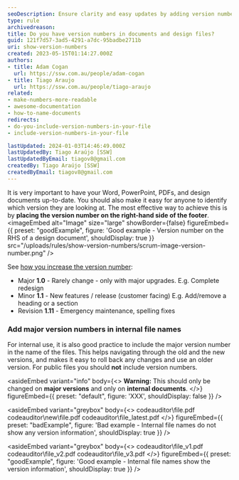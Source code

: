 ```yaml
---
seoDescription: Ensure clarity and easy updates by adding version numbers to your documents and design files.
type: rule
archivedreason:
title: Do you have version numbers in documents and design files?
guid: 121f7d57-3ad5-4291-a7dc-95badbe2711b
uri: show-version-numbers
created: 2023-05-15T01:14:27.000Z
authors:
- title: Adam Cogan
  url: https://ssw.com.au/people/adam-cogan
- title: Tiago Araujo
  url: https://ssw.com.au/people/tiago-araujo
related:
- make-numbers-more-readable
- awesome-documentation
- how-to-name-documents
redirects:
- do-you-include-version-numbers-in-your-file
- include-version-numbers-in-your-file

lastUpdated: 2024-01-03T14:46:49.000Z
lastUpdatedBy: Tiago Araújo [SSW]
lastUpdatedByEmail: tiagov8@gmail.com
createdBy: Tiago Araújo [SSW]
createdByEmail: tiagov8@gmail.com
---
```


It is very important to have your Word, PowerPoint, PDFs, and design documents up-to-date. You should also make it easy for anyone to identify which version they are looking at. The most effective way to achieve this is by **placing the version number on the right-hand side of the footer**.
<imageEmbed
  alt="Image"
  size="large"
  showBorder={false}
  figureEmbed={{
    preset: "goodExample",
    figure: 'Good example - Version number on the RHS of a design document',
    shouldDisplay: true
  }}
  src="/uploads/rules/show-version-numbers/scrum-image-version-number.png"
/>

See [how you increase the version number](/semantic-versioning):

* Major **1.0** - Rarely change - only with major upgrades. E.g. Complete redesign
* Minor **1.1** - New features / release (customer facing) E.g. Add/remove a heading or a section
* Revision **1.11** - Emergency maintenance, spelling fixes

### Add major version numbers in internal file names

For internal use, it is also good practice to include the major version number in the name of the files. This helps navigating through the old and the new versions, and makes it easy to roll back any changes and use an older version. For public files you should **not** include version numbers.

<asideEmbed
  variant="info"
  body={<>
    **Warning:** This should only be changed on **major versions** and only on **internal documents**.
  </>}
  figureEmbed={{
    preset: "default",
    figure: 'XXX',
    shouldDisplay: false
  }}
/>

<asideEmbed
  variant="greybox"
  body={<>
    codeauditor\file.pdf
codeauditor\new\file.pdf
codeauditor\file_latest.pdf
  </>}
  figureEmbed={{
    preset: "badExample",
    figure: 'Bad example - Internal file names do not show any version information',
    shouldDisplay: true
  }}
/>

<asideEmbed
  variant="greybox"
  body={<>
    codeauditor\file_v1.pdf
codeauditor\file_v2.pdf
codeauditor\file_v3.pdf
  </>}
  figureEmbed={{
    preset: "goodExample",
    figure: 'Good example - Internal file names show the version information',
    shouldDisplay: true
  }}
/>
